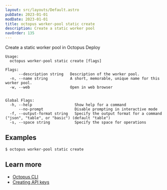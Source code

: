 ```yaml
---
layout: src/layouts/Default.astro
pubDate: 2023-01-01
modDate: 2023-01-01
title: octopus worker-pool static create
description: Create a static worker pool
navOrder: 135
---
```


Create a static worker pool in Octopus Deploy

```
Usage:
  octopus worker-pool static create [flags]

Flags:
      --description string   Description of the worker pool.
  -n, --name string          A short, memorable, unique name for this worker pool.
  -w, --web                  Open in web browser


Global Flags:
  -h, --help                   Show help for a command
      --no-prompt              Disable prompting in interactive mode
  -f, --output-format string   Specify the output format for a command ("json", "table", or "basic") (default "table")
  -s, --space string           Specify the space for operations

```

## Examples

<SamplesInstance />

```
$ octopus worker-pool static create
```

## Learn more

- [Octopus CLI](/docs/octopus-rest-api/cli)
- [Creating API keys](/docs/octopus-rest-api/how-to-create-an-api-key)